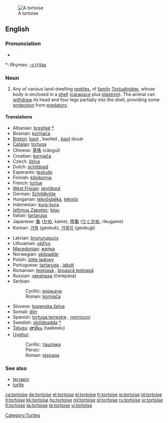 {{wikipedia}}
[[Image:Aldabra.giant.tortoise.arp.jpg|thumb|A tortoise]]
==English==

===Pronunciation===
* {{audio|en-us-tortoise.ogg|Audio (US)}}

*: Rhymes: [[Rhymes:English:-ɔː(r)təs|-ɔː(r)təs]]

===Noun===
{{en-noun}}

# Any of various land-dwelling [[reptile]]s, of [[family]] ''[[Testudinidae]]'', whose body is enclosed in a [[shell]] ([[carapace]] plus [[plastron]]).  The animal can [[withdraw]] its head and four legs partially into the shell, providing some [[protection]] from [[predator]]s.

====Translations====
{{top}}
* Albanian: [[breshkë]] [[:sq:breshkë|º]] {{f}}
* Bosnian: [[kornjača]] {{f}}
* [[Breton]]: [[baot]] {{f}}, baoted {{p}}, [[baot]] douar
* [[Catalan]]: [[tortuga]] {{f}}
* Chinese: [[草龟]] (cǎoguī)
* Croatian: [[kornjača]] {{f}}
* Czech: [[želva]]
* Dutch: [[schildpad]] {{f}}
* Esperanto: [[testudo]]
* Finnish: [[kilpikonna]]
* French: [[tortue]] {{f}}
* [[West Frisian]]: [[skyldpod]]
* German: [[Schildkröte]] {{f}}
* Hungarian: [[teknősbéka]], [[teknős]]
* Indonesian: [[kura-kura]]
* [[Isthmus Zapotec]]: [[bigu]]
* Italian: [[tartaruga]] {{f}}
* Japanese: [[亀]] ([[かめ]], kame), [[陸亀]] ([[りくがめ]], rikugame)
* Korean: [[거북]] (geobuk), [[거북이]] (geobugi)
{{mid}}
* Latvian: [[bruņurupucis]] {{m}}
* Lithuanian: [[vėžlys]] {{m}}
* [[Macedonian]]: [[желка]] {{f}}
* Norwegian: [[skilpadde]]
* Polish: [[żółw lądowy]] {{m}}
* Portuguese: [[tartaruga]] {{f}}, [[jabuti]] {{m}}
* Romanian: [[ţestoasă]] {{f}}, [[broască ţestoasă]] {{f}}
* Russian: [[черепаха]] (čerepáxa) {{f}}
* Serbian:
*: Cyrillic: [[корњача]] {{f}}
*: Roman: [[kornjača#Serbian|kornjača]] {{f}}
* Slovene: [[kopenska želva]] {{f}}
* Somali: [[diin]]
* Spanish: [[tortuga terrestre]] {{f}}, [[morrocoy]] {{m}} {{italbrac|Venezuela}}
* Swedish: [[sköldpadda]] [[:sv:sköldpadda|º]]
* [[Telugu]]: [[తాబేలు]] (taabealu)
* [[Uyghur]]:
*: Cyrillic: [[ташпақа]]
*: Persic: {{fa-Arab|[[تاشپاقا]]}}
*: Roman: [[taşpak̡a|taşpaqa]]
{{bottom}}

===See also===
* [[terrapin]]
* [[turtle]]

[[Category:Turtles]]

[[ca:tortoise]]
[[de:tortoise]]
[[et:tortoise]]
[[el:tortoise]]
[[fr:tortoise]]
[[io:tortoise]]
[[id:tortoise]]
[[it:tortoise]]
[[kk:tortoise]]
[[hu:tortoise]]
[[ml:tortoise]]
[[pl:tortoise]]
[[ru:tortoise]]
[[sr:tortoise]]
[[fi:tortoise]]
[[ta:tortoise]]
[[te:tortoise]]
[[vi:tortoise]]
